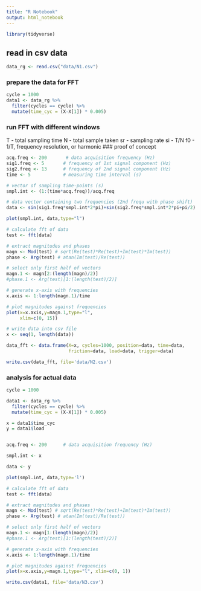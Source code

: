 ---
title: "R Notebook"
output: html_notebook
---

```{r, message=FALSE, warning=FALSE}
library(tidyverse)
```
## read in csv data
```{r}
data_rg <- read.csv("data/N1.csv")
```

### prepare the data for FFT
```{r}
cycle = 1000
data1 <- data_rg %>%
  filter(cycles == cycle) %>%
  mutate(time_cyc = (X-X[1]) * 0.005)
```

### run FFT with different windows
T - total sampling time
N - total sample taken
sr - sampling rate
si - T/N 
f0 - 1/T, frequency resolution, or harmonic 
### proof of concept
```{r}
acq.freq <- 200       # data acquisition frequency (Hz)
sig1.freq <- 5       # frequency of 1st signal component (Hz)
sig2.freq <- 13      # frequency of 2nd signal component (Hz)
time <- 5            # measuring time interval (s)

# vector of sampling time-points (s)
smpl.int <- (1:(time*acq.freq))/acq.freq  

# data vector containing two frequencies (2nd frequ with phase shift)
data <- sin(sig1.freq*smpl.int*2*pi)+sin(sig2.freq*smpl.int*2*pi+pi/2)

plot(smpl.int, data,type="l")

# calculate fft of data
test <- fft(data)

# extract magnitudes and phases
magn <- Mod(test) # sqrt(Re(test)*Re(test)+Im(test)*Im(test))
phase <- Arg(test) # atan(Im(test)/Re(test))

# select only first half of vectors
magn.1 <- magn[2:(length(magn)/2)]
#phase.1 <- Arg(test)[1:(length(test)/2)]

# generate x-axis with frequencies
x.axis <- 1:length(magn.1)/time

# plot magnitudes against frequencies
plot(x=x.axis,y=magn.1,type="l",
     xlim=c(0, 15))

# write data into csv file
x <- seq(1, length(data))

data_fft <- data.frame(X=x, cycles=1000, position=data, time=data,
                       friction=data, load=data, trigger=data)

write.csv(data_fft, file='data/N2.csv')
```

### analysis for actual data
```{r}

cycle = 1000

data1 <- data_rg %>%
  filter(cycles == cycle) %>%
  mutate(time_cyc = (X-X[1]) * 0.005)

x = data1$time_cyc
y = data1$load


acq.freq <- 200      # data acquisition frequency (Hz)

smpl.int <- x

data <- y

plot(smpl.int, data,type='l')

# calculate fft of data
test <- fft(data)

# extract magnitudes and phases
magn <- Mod(test) # sqrt(Re(test)*Re(test)+Im(test)*Im(test))
phase <- Arg(test) # atan(Im(test)/Re(test))

# select only first half of vectors
magn.1 <- magn[1:(length(magn)/2)]
#phase.1 <- Arg(test)[1:(length(test)/2)]

# generate x-axis with frequencies
x.axis <- 1:length(magn.1)/time

# plot magnitudes against frequencies
plot(x=x.axis,y=magn.1,type="l", xlim=c(0, 1))

write.csv(data1, file='data/N3.csv')
```

